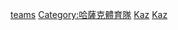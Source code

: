 {{Commons category|Ice hockey teams in Kazakhstan}}
[[Category:哈薩克冰球|teams]]
[[Category:哈薩克體育隊|Category:哈薩克體育隊]]
[[Category:亞洲各國冰球隊|Kaz]]
[[Category:歐洲各國冰球隊|Kaz]]